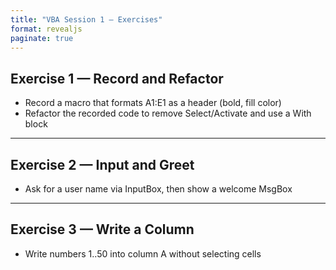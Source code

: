 ```yaml
---
title: "VBA Session 1 — Exercises"
format: revealjs
paginate: true
---
```


## Exercise 1 — Record and Refactor

- Record a macro that formats A1:E1 as a header (bold, fill color)
- Refactor the recorded code to remove Select/Activate and use a With block

---

## Exercise 2 — Input and Greet

- Ask for a user name via InputBox, then show a welcome MsgBox

---

## Exercise 3 — Write a Column

- Write numbers 1..50 into column A without selecting cells
